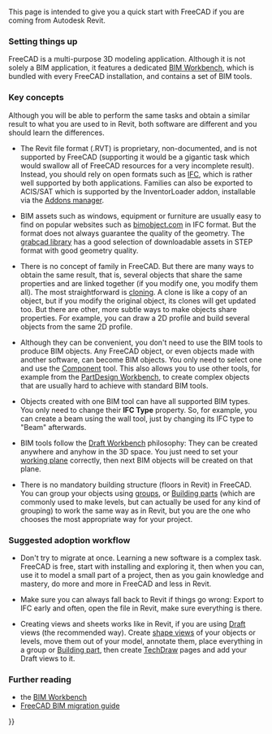<languages/>
<translate>

<!--T:1-->
This page is intended to give you a quick start with FreeCAD if you are coming from Autodesk Revit.

=== Setting things up === <!--T:2-->

<!--T:3-->
FreeCAD is a multi-purpose 3D modeling application. Although it is not solely a BIM application, it features a dedicated [[BIM_Workbench|BIM Workbench]], which is bundled with every FreeCAD installation, and contains a set of BIM tools.

=== Key concepts === <!--T:4-->

<!--T:5-->
Although you will be able to perform the same tasks and obtain a similar result to what you are used to in Revit, both software are different and you should learn the differences.

<!--T:6-->
* The Revit file format (.RVT) is proprietary, non-documented, and is not supported by FreeCAD (supporting it would be a gigantic task which would swallow all of FreeCAD resources for a very incomplete result). Instead, you should rely on open formats such as [[Arch_IFC|IFC]], which is rather well supported by both applications. Families can also be exported to ACIS/SAT which is supported by the InventorLoader addon, installable via the [[Std_AddonMgr|Addons manager]].

<!--T:7-->
* BIM assets such as windows, equipment or furniture are usually easy to find on popular websites such as [https://bimobject.com bimobject.com] in IFC format. But the format does not always guarantee the quality of the geometry. The [https://grabcad.com/library?softwares=step-slash-iges grabcad library] has a good selection of downloadable assets in STEP format with good geometry quality.

<!--T:8-->
* There is no concept of family in FreeCAD. But there are many ways to obtain the same result, that is, several objects that share the same properties and are linked together (if you modify one, you modify them all). The most straightforward is [[Draft_Clone|cloning]]. A clone is like a copy of an object, but if you modify the original object, its clones will get updated too. But there are other, more subtle ways to make objects share properties. For example, you can draw a 2D profile and build several objects from the same 2D profile.

<!--T:9-->
* Although they can be convenient, you don't need to use the BIM tools to produce BIM objects. Any FreeCAD object, or even objects made with another software, can become BIM objects. You only need to select one and use the [[Arch_Component|Component]] tool. This also allows you to use other tools, for example from the [[PartDesign_Workbench|PartDesign Workbench]], to create complex objects that are usually hard to achieve with standard BIM tools.

<!--T:10-->
* Objects created with one BIM tool can have all supported BIM types. You only need to change their '''IFC Type''' property. So, for example, you can create a beam using the wall tool, just by changing its IFC type to "Beam" afterwards.

<!--T:11-->
* BIM tools follow the [[Draft_Workbench|Draft Workbench]] philosophy: They can be created anywhere and anyhow in the 3D space. You just need to set your [[Draft_Snap_WorkingPlane|working plane]] correctly, then next BIM objects will be created on that plane.

<!--T:12-->
* There is no mandatory building structure (floors in Revit) in FreeCAD. You can group your objects using [[Std_Group|groups]], or [[Arch_BuildingPart|Building parts]] (which are commonly used to make levels, but can actually be used for any kind of grouping) to work the same way as in Revit, but you are the one who chooses the most appropriate way for your project.

=== Suggested adoption workflow === <!--T:13-->

<!--T:14-->
* Don't try to migrate at once. Learning a new software is a complex task. FreeCAD is free, start with installing and exploring it, then when you can, use it to model a small part of a project, then as you gain knowledge and mastery, do more and more in FreeCAD and less in Revit.

<!--T:15-->
* Make sure you can always fall back to Revit if things go wrong: Export to IFC early and often, open the file in Revit, make sure everything is there.

<!--T:16-->
* Creating views and sheets works like in Revit, if you are using [[Draft_Workbench|Draft]] views (the recommended way). Create [[Draft_Shape2DView|shape views]] of your objects or levels, move them out of your model, annotate them, place everything in a group or [[Arch_BuildingPart|Building part]], then create [[TechDraw_Workbench|TechDraw]] pages and add your Draft views to it.

=== Further reading === <!--T:17-->

<!--T:18-->
* the [[BIM_Workbench|BIM Workbench]]
* [https://yorik.uncreated.net/blog/2020-010-freecad-bim-guide FreeCAD BIM migration guide]

</translate>

{{Userdocnavi{{#translation:}}}}